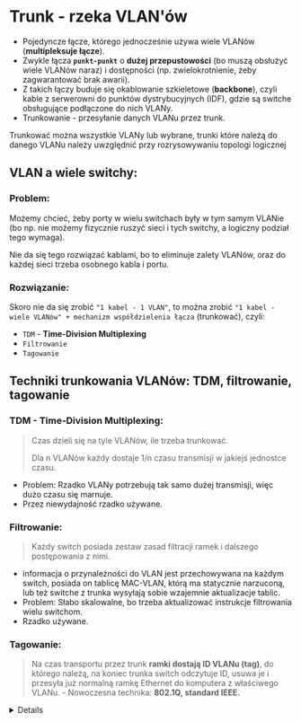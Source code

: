 
# Trunk - rzeka VLAN'ów

- Pojedyncze łącze, którego jednocześnie używa wiele VLANów (**multipleksuje łącze**).
- Zwykle łącza **`punkt-punkt`** o **dużej przepustowości** (bo muszą obsłużyć wiele VLANów naraz) i dostępności (np. zwielokrotnienie, żeby zagwarantować brak awarii).
- Z takich łączy buduje się okablowanie szkieletowe (**backbone**), czyli kable z serwerowni do punktów dystrybucyjnych (IDF), gdzie są switche obsługujące podłączone do nich VLANy.
- Trunkowanie - przesyłanie danych VLANu przez trunk.

<Callout type="error" emoji="❗">

Trunkować można wszystkie VLANy lub wybrane, trunki które należą do danego VLANu należy uwzględnić przy rozrysowywaniu topologi logicznej

</Callout>

## VLAN a wiele switchy:

### Problem:

Możemy chcieć, żeby porty w wielu switchach były w tym samym VLANie (bo np. nie możemy fizycznie ruszyć sieci i tych switchy, a logiczny podział tego wymaga).

Nie da się tego rozwiązać kablami, bo to eliminuje zalety VLANów, oraz do każdej sieci trzeba osobnego kabla i portu.

### Rozwiązanie:

Skoro nie da się zrobić `"1 kabel - 1 VLAN"`, to można zrobić `"1 kabel - wiele VLANów" + mechanizm współdzielenia łącza` (trunkować), czyli:

- `TDM` - **Time-Division Multiplexing**
- `Filtrowanie`
- `Tagowanie`

## Techniki trunkowania VLANów: TDM, filtrowanie, tagowanie

### TDM - Time-Division Multiplexing:

> Czas dzieli się na tyle VLANów, ile trzeba trunkować.
>
> Dla n VLANów każdy dostaje 1/n czasu transmisji w jakiejś jednostce czasu.

- Problem: Rzadko VLANy potrzebują tak samo dużej transmisji, więc dużo czasu się marnuje.
- Przez niewydajność rzadko używane.

### Filtrowanie:

> Każdy switch posiada zestaw zasad filtracji ramek i dalszego postępowania z nimi.

- informacja o przynależności do VLAN jest przechowywana na każdym switch, posiada on tablicę MAC-VLAN, którą ma statycznie narzuconą, lub też switche z trunka wysyłają sobie wzajemnie aktualizacje tablic.
- Problem: Słabo skalowalne, bo trzeba aktualizować instrukcje filtrowania wielu switchom.
- Rzadko używane.

### Tagowanie:

> Na czas transportu przez trunk **ramki dostają ID VLANu (tag)**, do którego należą, na koniec trunka switch odczytuje ID, usuwa je i przesyła już normalną ramkę Ethernet do komputera z właściwego VLANu. - Nowoczesna technika: **802.1Q, standard IEEE.**

<Details summary='Stara technika: Inter-Switch Link'>

> external tagging, tagowanie dwupoziomowe

rozwiązanie Cisco, opakowanie ramki Ethernet w dodatkową ramkę ISL: ISL header (26 B) + ramka Ethernet + CRC ramki ISL (4 B).

</Details>
